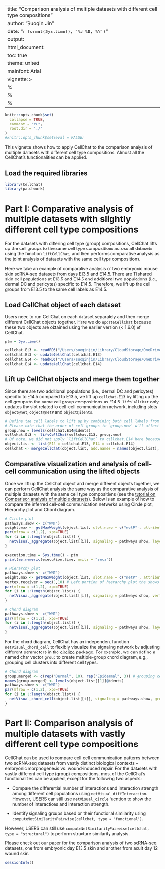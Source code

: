 
---
title: "Comparison analysis of multiple datasets with different cell type compositions"
author: "Suoqin Jin"
date: "`r format(Sys.time(), '%d %B, %Y')`"
output:
  html_document:
    toc: true
    theme: united
mainfont: Arial
vignette: >
  %\VignetteIndexEntry{Comparison analysis of multiple datasets using CellChat}
  %\VignetteEngine{knitr::rmarkdown}
  %\VignetteEncoding{UTF-8}
---

  
```r
knitr::opts_chunk$set(
  collapse = TRUE,
  comment = "#>",
  root.dir = './'
)
#knitr::opts_chunk$set(eval = FALSE)
```
This vignette shows how to apply CellChat to the comparison analysis of multiple datasets with different cell type compositions. Almost all the CellChat’s functionalities can be applied. 

## Load the required libraries
```r
library(CellChat)
library(patchwork)
```

# Part I: Comparative analysis of multiple datasets with slightly different cell type compositions
For the datasets with differing cell type (group) compositions, CellChat lifts up the cell groups to the same cell type compositions across all datasets using the function `liftCellChat`, and then performs comparative analysis as the joint analysis of datasets with the same cell type compositions. 

Here we take an example of comparative analysis of two embryonic mouse skin scRNA-seq datasets from days E13.5 and E14.5. There are 11 shared skin cell populations at E13.5 and E14.5 and additional two populations (i.e., dermal DC and pericytes) specific to E14.5. Therefore, we lift up the cell groups from E13.5 to the same cell labels as E14.5.

## Load CellChat object of each dataset
Users need to run CellChat on each dataset separately and then merge different CellChat objects together. Here we do `updateCellChat` because these two objects are obtained using the earlier version (< 1.6.0) of CellChat.
```r
ptm = Sys.time()

cellchat.E13 <- readRDS("/Users/suoqinjin/Library/CloudStorage/OneDrive-Personal/works/CellChat/tutorial/cellchat_embryonic_E13.rds")
cellchat.E13 <- updateCellChat(cellchat.E13)
cellchat.E14 <- readRDS("/Users/suoqinjin/Library/CloudStorage/OneDrive-Personal/works/CellChat/tutorial/cellchat_embryonic_E14.rds")
cellchat.E14 <- updateCellChat(cellchat.E14)
```

## Lift up CellChat objects and merge them together
Since there are two additional populations (i.e., dermal DC and pericytes) specific to E14.5 compared to E13.5, we lift up `cellchat.E13` by lifting up the cell groups to the same cell group compositions as E14.5. `liftCellChat` only updates the slot related to cell-cell communication network, including slots `object@net `, `object@netP` and `object@idents`.

```r
# Define the cell labels to lift up by combining both cell labels from the conditions
# Please note that the order of cell groups in `group.new` will affect the appearance order when visualizing the cell-cell communication. If there are unique cell groups in both the conditions, you should define `group.new = union(levels(cellchat.E14@idents), levels(cellchat.E13@idents))`
group.new = levels(cellchat.E14@idents)
cellchat.E13 <- liftCellChat(cellchat.E13, group.new)
# Of note, we did not apply `liftCellChat` to cellchat.E14 here because it contains all cell groups. 
object.list <- list(E13 = cellchat.E13, E14 = cellchat.E14)
cellchat <- mergeCellChat(object.list, add.names = names(object.list), cell.prefix = TRUE)
```

## Comparative visualization and analysis of cell-cell communication using the lifted objects
Once we lift up the CellChat object and merge different objects together, we can perform CellChat analysis the same way as the comparative analysis of multiple datasets with the same cell type compositions (see the [tutorial on Comparison analysis of multiple datasets](https://htmlpreview.github.io/?https://github.com/jinworks/CellChat/blob/master/tutorial/Comparison_analysis_of_multiple_datasets.html)). Below is an example of how to compare the inferred cell-cell communication networks using Circle plot, Hierarchy plot and Chord diagram. 


```r
# Circle plot
pathways.show <- c("WNT") 
weight.max <- getMaxWeight(object.list, slot.name = c("netP"), attribute = pathways.show) # control the edge weights across different datasets
par(mfrow = c(1,2), xpd=TRUE)
for (i in 1:length(object.list)) {
  netVisual_aggregate(object.list[[i]], signaling = pathways.show, layout = "circle", edge.weight.max = weight.max[1], edge.width.max = 10, signaling.name = paste(pathways.show, names(object.list)[i]))
}

execution.time = Sys.time() - ptm
print(as.numeric(execution.time, units = "secs"))
```

```r
# Hierarchy plot
pathways.show <- c("WNT") 
weight.max <- getMaxWeight(object.list, slot.name = c("netP"), attribute = pathways.show) # control the edge weights across different datasets
vertex.receiver = seq(1,10) # Left portion of hierarchy plot the shows signaling to dermal cells and right portion shows signaling to epidermal cells
par(mfrow = c(1,2), xpd=TRUE)
for (i in 1:length(object.list)) {
  netVisual_aggregate(object.list[[i]], signaling = pathways.show, vertex.receiver = vertex.receiver, edge.weight.max = weight.max[1], edge.width.max = 10, signaling.name = paste(pathways.show, names(object.list)[i]))
}
```

```r
# Chord diagram
pathways.show <- c("WNT") 
par(mfrow = c(1,2), xpd=TRUE)
for (i in 1:length(object.list)) {
  netVisual_aggregate(object.list[[i]], signaling = pathways.show, layout = "chord", signaling.name = paste(pathways.show, names(object.list)[i]))
}
```

For the chord diagram, CellChat has an independent function `netVisual_chord_cell` to flexibly visualize the signaling network by adjusting different parameters in the [circlize](https://github.com/jokergoo/circlize) package. For example, we can define a named char vector `group` to create multiple-group chord diagram, e.g., grouping cell clusters into different cell types. 
```r
# Chord diagram
group.merged <- c(rep("Dermal", 10), rep("Epidermal", 3)) # grouping cell clusters into dermal and epidermal cells to study the cell-cell communication between dermal and epidermal
names(group.merged) <- levels(object.list[[1]]@idents)
pathways.show <- c("WNT") 
par(mfrow = c(1,2), xpd=TRUE)
for (i in 1:length(object.list)) {
  netVisual_chord_cell(object.list[[i]], signaling = pathways.show, group = group.merged, title.name = paste0(pathways.show, " signaling network - ", names(object.list)[i]))
}
```


# Part II: Comparison analysis of multiple datasets with vastly different cell type compositions
CellChat can be used to compare cell-cell communication patterns between two scRNA-seq datasets from vastly distinct biological contexts – embryonic morphogenesis vs. wound-induced repair. For the datasets with vastly different cell type (group) compositions, most of the CellChat’s functionalities can be applied, except for the following two aspects:

* Compare the differential number of interactions and interaction strength among different cell populations using `netVisual_diffInteraction`. However, USERS can still use `netVisual_circle` fucntion to show the number of interactions and interaction strength.

* Identify signaling groups based on their functional similarity using `computeNetSimilarityPairwise(cellchat, type = "functional")`. 

However, USERS can still use `computeNetSimilarityPairwise(cellchat, type = "structural")` to perform structure similarity analysis. 

Please check out our paper for the comparison analysis of two scRNA-seq datasets, one from embryonic day E13.5 skin and another from adult day 12 wound skin.  

```r
sessionInfo()
```


